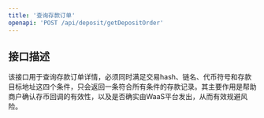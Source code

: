 ```yaml
---
title: '查询存款订单'
openapi: 'POST /api/deposit/getDepositOrder'
---
```


## 接口描述

该接口用于查询存款订单详情，必须同时满足交易hash、链名、代币符号和存款目标地址这四个条件，只会返回一条符合所有条件的存款记录。其主要作用是帮助商户确认存币回调的有效性，以及是否确实由WaaS平台发出，从而有效规避风险。